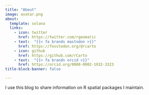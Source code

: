 ```yaml
---
title: "About"
image: avatar.png
about:
  template: solana
  links:
    - icon: twitter
      href: https://twitter.com/rgeomatic  
    - text:  "{{< fa brands mastodon >}}"
      href: https://fosstodon.org/@rcarto  
    - icon: github
      href: https://github.com/rCarto  
    - text:  "{{< fa brands orcid >}}"
      href: https://orcid.org/0000-0002-1932-3323
title-block-banner: false

---
```



I use this blog to share information on R spatial packages I maintain.
